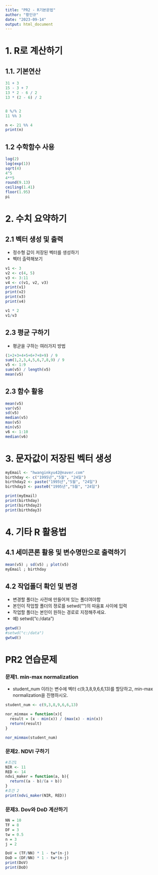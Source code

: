 ```yaml
---
title: "PR2 - R기본문법"
author: "황인규"
date: "2023-09-14"
output: html_document
---
```

# 1. R로 계산하기
## 1.1. 기본연산

```r
31 + 3
15 - 3 + 7
13 * 2 - 6 / 2
13 * (2 - 6) / 2


8 %/% 2
11 %% 3

n <- 21 %% 4
print(n)
```
## 1.2 수학함수 사용
```r
log(2)
log(exp(1))
sqrt(4)
4^5
4**5
round(9.13)
ceiling(1.41)
floor(1.95)
pi
```
# 2. 수치 요약하기
## 2.1 벡터 생성 및 출력

- 정수형 값이 저장된 벡터를 생성하기
- 벡터 출력해보기

```r
v1 <- 3
v2 <- c(4, 5)
v3 <- 3:11
v4 <- c(v1, v2, v3)
print(v1)
print(v2)
print(v3)
print(v4)

v1 * 2
v1/v3
```
## 2.3 평균 구하기
- 평균을 구하는 여러가지 방법
```r
(1+2+3+4+5+6+7+8+9) / 9
sum(1,2,3,4,5,6,7,8,9) / 9
v5 <- 1:9
sum(v5) / length(v5)
mean(v5)
```
## 2.3 함수 활용

```r
mean(v5)
var(v5)
sd(v5)
median(v5)
max(v5)
min(v5)
v6 <- 1:10
median(v6)
```
# 3. 문자값이 저장된 벡터 생성
```r
myEmail <- "hwanginkyu42@naver.com"
birthday <- c("1995년","5월", "24일")
birthday2 <- paste("1995년","5월", "24일")
birthday3 <- paste0("1995년","5월", "24일")

print(myEmail)
print(birthday)
print(birthday2)
print(birthday3)
```
# 4. 기타 R 활용법

## 4.1 세미콘론 활용 및 변수명만으로 출력하기

```r
mean(v5) ; sd(v5) ; plot(v5)
myEmail ; birthday
```

## 4.2 작업폴더 확인 및 변경

- 변경할 폴더는 사전에 만들어져 있는 폴더여야함
- 본인이 작업할 폴더의 졍로를 setwd("")의 따움표 사이에 입력
- 작업할 폴더는 본인이 원하는 경로로 지정해주세요.
- 예) setwd("c:/data")
```r
getwd()
#setwd("c:/data")
gwtwd()
```

# PR2 연습문제

### 문제1. min-max normalization
- student_num 이라는 변수에 벡터 c(9,3,8,9,6,6,13)를 할당하고, min-max normalization을 진행하시오.

```r
student_num <- c(9,3,8,9,6,6,13)

nor_minmax = function(x){
  result = (x - min(x)) / (max(x) - min(x))
  return(result)
}

nor_minmax(student_num)
```

### 문제2. NDVI 구하기

```r
#조건1 
NIR <- 11
RED <- 14
ndvi_maker = function(a, b){
  return((a - b)/(a + b))
}
#조건 2
print(ndvi_maker(NIR, RED))
```
### 문제3. Dov와 DoD 계산하기

```r
NN = 10
TF = 8
DF = 3
tw = 0.5
n = 3
j = 2

DoV = (TF/NN) * 1 - tw*(n-j)
DoD = (DF/NN) * 1 - tw*(n-j)
print(DoV)
print(DoD)
```